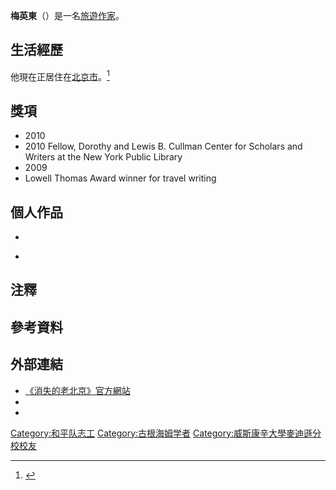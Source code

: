 {{noteTA
| T= zh-cn:梅英东; zh-hk:梅英東; zh-sg:梅英东; zh-tw:梅英東;
| 1= zh-cn:麦克·梅尔; zh-hk:麥克·梅爾; zh-sg:麦克·梅尔; zh-tw:麥克·梅爾;
| 2= zh-cn:老北京最后的日子; zh-hk:老北京最後的日子; zh-sg:老北京最后的日子; zh-tw:消失的老北京;
| 3= zh-cn:加州大学伯克利分校; zh-hk:柏克萊加州大學; zh-sg:加州大学伯克利分校; zh-tw:加州大學柏克萊分校;
}}
{{Infobox person
| 姓名     = 梅英東
| native_name = Michael Meyer
| 圖像     = 
| 圖像大小 = 
| 出生日期 = <!-- {{Birth date|YYYY|MM|DD}} -->
| 出生地   = 
| 死亡日期 = <!-- {{Death date and age|YYYY|MM|DD|YYYY|MM|DD}}（死亡在前，出生在後） -->
| 死亡地   = 
| 國籍     = 
| 籍貫     = <!-- （僅限部分地區人士使用） -->
| 教育程度 = 
| 母校     = [[加州大學柏克萊分校|加州大學柏克萊分校]]
| 職業     = [[Travel_literature|旅遊作家]]
| 知名作品 = 《消失的老北京》
| 政黨     = 
| 宗教信仰 = 
| 配偶     = 
| 子女     = 
| 父母     = 
| 親屬     = 
}}
'''梅英東'''（{{lang-en|Michael Meyer}}）是一名[[旅遊作家|旅遊作家]]。

== 生活經歷 ==

他現在正居住在[[北京市|北京市]]。<ref>{{cite news| url=http://www.sfgate.com/cgi-bin/article.cgi?f=/c/a/2008/07/07/DDQE11DRM5.DTL| title=Michael Meyer documents old Beijing districts| author=Heidi Benson| work=San Francisco Chronicle| date=July 8, 2008| access-date=2017-07-29| archive-url=https://web.archive.org/web/20101123161957/http://www.sfgate.com/cgi-bin/article.cgi?f=%2Fc%2Fa%2F2008%2F07%2F07%2FDDQE11DRM5.DTL| archive-date=2010-11-23| dead-url=yes}}</ref>

== 獎項 ==
* 2010 {{translink|en|Guggenheim Fellowship|Guggenheim Fellowship|Guggenheim Fellowship}}
* 2010  Fellow, Dorothy and Lewis B. Cullman Center for Scholars and Writers at the New York Public Library
* 2009 {{translink|en|Whiting Writers' Award|Whiting Writers' Award|Whiting Writers' Award}}
* Lowell Thomas Award winner for travel writing

== 個人作品 ==
* {{cite journal| url=http://blogs.nationalgeographic.com/blogs/intelligenttravel/2009/05/the-last-days-of-old-beijing.html| trans_title=《消失的老北京》| title=The Last Days of Old Beijing| deadurl=yes| archiveurl=https://web.archive.org/web/20100607015104/http://blogs.nationalgeographic.com/blogs/intelligenttravel/2009/05/the-last-days-of-old-beijing.html| archivedate=2010-06-07| date=2009年5月13日| work=Intelligent Traveler - [[國家地理學會|國家地理學會]]| journal=| access-date=2013-05-01}}

* {{cite book| trans_title=《消失的老北京》 |title=The Last Days of Old Beijing: Life in the Vanishing Backstreets of a City Transformed | url=https://archive.org/details/lastdaysofoldbei00mich | publisher=Walker & Company| year= 2009年| isbn= 978-0-8027-1750-4 }}

== 注釋 ==
{{notelist}}

== 參考資料 ==
{{Reflist}}

== 外部連結 ==
* [http://www.lastdaysofoldbeijing.com/ 《消失的老北京》官方網站]{{Wayback|url=http://www.lastdaysofoldbeijing.com/ |date=20130602094835 }}
*{{cite news| url=http://papercuts.blogs.nytimes.com/2009/10/30/stray-questions-for-michael-meyer/| date=2009年10月30日| title=Stray Questions for: Michael Meyer| author=GREGORY COWLES| work=纽约时报| accessdate=2013年5月1日| archive-date=2010年1月1日| archive-url=https://web.archive.org/web/20100101202459/http://papercuts.blogs.nytimes.com/2009/10/30/stray-questions-for-michael-meyer/| dead-url=no}}
*{{youtube|tZNJyogkAEw|梅英東正居住在他的大柵欄北京胡同（Michael Meyer living in his Dazhalan Beijing hutong）}}

{{Authority control}}
{{DEFAULTSORT:Meyer, Michael}}
[[Category:和平队志工|Category:和平队志工]]
[[Category:古根海姆学者|Category:古根海姆学者]]
[[Category:威斯康辛大學麥迪遜分校校友|Category:威斯康辛大學麥迪遜分校校友]]
